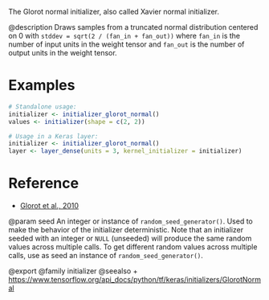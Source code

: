 The Glorot normal initializer, also called Xavier normal initializer.

@description
Draws samples from a truncated normal distribution centered on 0 with
`stddev = sqrt(2 / (fan_in + fan_out))` where `fan_in` is the number of
input units in the weight tensor and `fan_out` is the number of output units
in the weight tensor.

# Examples
```r
# Standalone usage:
initializer <- initializer_glorot_normal()
values <- initializer(shape = c(2, 2))
```

```r
# Usage in a Keras layer:
initializer <- initializer_glorot_normal()
layer <- layer_dense(units = 3, kernel_initializer = initializer)
```

# Reference
- [Glorot et al., 2010](http://proceedings.mlr.press/v9/glorot10a.html)

@param seed An integer or instance of
`random_seed_generator()`.
Used to make the behavior of the initializer
deterministic. Note that an initializer seeded with an integer
or `NULL` (unseeded) will produce the same random values
across multiple calls. To get different random values
across multiple calls, use as seed an instance
of `random_seed_generator()`.

@export
@family initializer
@seealso
+ <https://www.tensorflow.org/api_docs/python/tf/keras/initializers/GlorotNormal>
